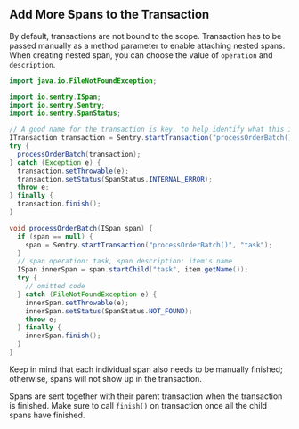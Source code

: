 ## Add More Spans to the Transaction

By default, transactions are not bound to the scope. Transaction has to be passed manually as a method parameter to enable attaching nested spans. When creating nested span, you can choose the value of `operation` and `description`.

```java {tabTitle:Java}
import java.io.FileNotFoundException;

import io.sentry.ISpan;
import io.sentry.Sentry;
import io.sentry.SpanStatus;

// A good name for the transaction is key, to help identify what this is about
ITransaction transaction = Sentry.startTransaction("processOrderBatch()", "task");
try {
  processOrderBatch(transaction);
} catch (Exception e) {
  transaction.setThrowable(e);
  transaction.setStatus(SpanStatus.INTERNAL_ERROR);
  throw e;
} finally {
  transaction.finish();
}

void processOrderBatch(ISpan span) {
  if (span == null) {
    span = Sentry.startTransaction("processOrderBatch()", "task");
  }
  // span operation: task, span description: item's name
  ISpan innerSpan = span.startChild("task", item.getName());
  try {
    // omitted code
  } catch (FileNotFoundException e) {
    innerSpan.setThrowable(e);
    innerSpan.setStatus(SpanStatus.NOT_FOUND);
    throw e;
  } finally {
    innerSpan.finish();
  }
}
```

Keep in mind that each individual span also needs to be manually finished; otherwise, spans will not show up in the transaction.

Spans are sent together with their parent transaction when the transaction is finished. Make sure to call `finish()` on transaction once all the child spans have finished.
